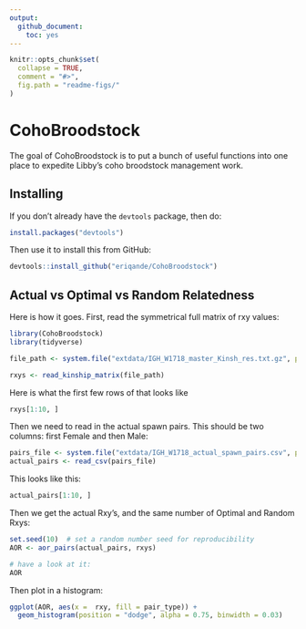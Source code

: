 ```yaml
---
output:
  github_document:
    toc: yes
---
```


<!-- README.md is generated from README.Rmd. Please edit that file -->

```r
knitr::opts_chunk$set(
  collapse = TRUE,
  comment = "#>",
  fig.path = "readme-figs/"
)
```

# CohoBroodstock

The goal of CohoBroodstock is to put a bunch of useful functions into one place to expedite
Libby's coho broodstock management work.

## Installing

If you don't already have the `devtools` package, then do:
```r
install.packages("devtools")
```

Then use it to install this from GitHub:
```r
devtools::install_github("eriqande/CohoBroodstock")
```
## Actual vs Optimal vs Random Relatedness

Here is how it goes. First, read the symmetrical full matrix of rxy values:
```r
library(CohoBroodstock)
library(tidyverse)

file_path <- system.file("extdata/IGH_W1718_master_Kinsh_res.txt.gz", package = "CohoBroodstock")

rxys <- read_kinship_matrix(file_path)
```

Here is what the first few rows of that looks like
```r
rxys[1:10, ]
```


Then we need to read in the actual spawn pairs.  This should be two columns: first Female and then Male:
```r
pairs_file <- system.file("extdata/IGH_W1718_actual_spawn_pairs.csv", package = "CohoBroodstock")
actual_pairs <- read_csv(pairs_file)
```

This looks like this:
```r
actual_pairs[1:10, ]
```

Then we get the actual Rxy's, and the same number of Optimal and Random Rxys:
```r
set.seed(10)  # set a random number seed for reproducibility
AOR <- aor_pairs(actual_pairs, rxys)

# have a look at it:
AOR
```

Then plot in a histogram:
```r
ggplot(AOR, aes(x =  rxy, fill = pair_type)) +
  geom_histogram(position = "dodge", alpha = 0.75, binwidth = 0.03)
```
